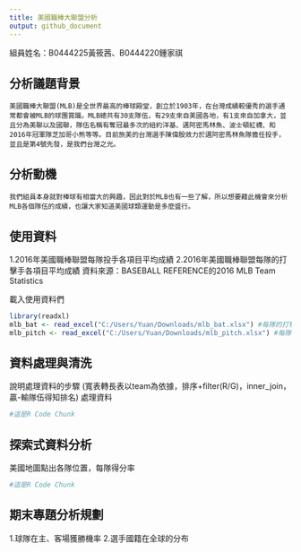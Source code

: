```yaml
---
title: 美國職棒大聯盟分析
output: github_document
---
```

組員姓名：B0444225黃筱茜、B0444220鍾家祺

## 分析議題背景
    美國職棒大聯盟(MLB)是全世界最高的棒球殿堂，創立於1903年，在台灣成績較優秀的選手通常都會被MLB的球團賞識。MLB總共有30支隊伍，有29支來自美國各地，有1支來自加拿大，並且分為美聯以及國聯，隊伍名稱有奪冠最多次的紐約洋基、邁阿密馬林魚、波士頓紅襪、和2016年冠軍隊芝加哥小熊等等。目前旅美的台灣選手陳偉殷效力於邁阿密馬林魚隊擔任投手，並且是第4號先發，是我們台灣之光。

## 分析動機
    我們組員本身就對棒球有相當大的興趣，因此對於MLB也有一些了解，所以想要藉此機會來分析MLB各個隊伍的成績，也讓大家知道美國球類運動是多麼盛行。

## 使用資料
1.2016年美國職棒聯盟每隊投手各項目平均成績
2.2016年美國職棒聯盟每隊的打擊手各項目平均成績
資料來源：BASEBALL REFERENCE的2016 MLB Team Statistics

載入使用資料們
```r
library(readxl)
mlb_bat <- read_excel("C:/Users/Yuan/Downloads/mlb_bat.xlsx") #每隊的打擊手各項目平均成績
mlb_pitch <- read_excel("C:/Users/Yuan/Downloads/mlb_pitch.xlsx") #每隊投手各項目平均成績
```

## 資料處理與清洗
說明處理資料的步驟
(寬表轉長表以team為依據，排序+filter(R/G)，inner_join，贏-輸隊伍得知排名)
處理資料
```r
#這是R Code Chunk
```

## 探索式資料分析
美國地圖點出各隊位置，每隊得分率
```r
#這是R Code Chunk
```

## 期末專題分析規劃
1.球隊在主、客場獲勝機率
2.選手國籍在全球的分布